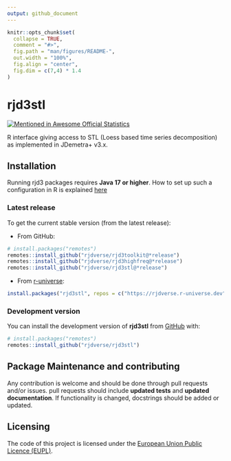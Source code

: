 ```yaml
---
output: github_document
---
```


<!-- README.md is generated from README.Rmd. Please edit that file -->

```r
knitr::opts_chunk$set(
  collapse = TRUE,
  comment = "#>",
  fig.path = "man/figures/README-",
  out.width = "100%",
  fig.align = "center",
  fig.dim = c(7,4) * 1.4
)
```

# rjd3stl

<!-- badges: start -->
[![Mentioned in Awesome Official Statistics ](https://awesome.re/mentioned-badge.svg)](http://www.awesomeofficialstatistics.org)
<!-- badges: end -->

R interface giving access to STL (Loess based time series decomposition) as implemented in JDemetra+ v3.x.

## Installation

Running rjd3 packages requires **Java 17 or higher**. How to set up such a configuration in R is explained [here](https://jdemetra-new-documentation.netlify.app/#Rconfig)


### Latest release

To get the current stable version (from the latest release):

- From GitHub:

```r
# install.packages("remotes")
remotes::install_github("rjdverse/rjd3toolkit@*release")
remotes::install_github("rjdverse/rjd3highfreq@*release")
remotes::install_github("rjdverse/rjd3stl@*release")
```

- From [r-universe](https://rjdverse.r-universe.dev/rjd3stl):

```r
install.packages("rjd3stl", repos = c("https://rjdverse.r-universe.dev", "https://cloud.r-project.org"))
```

### Development version

You can install the development version of **rjd3stl** from [GitHub](https://github.com/) with:

```r
# install.packages("remotes")
remotes::install_github("rjdverse/rjd3stl")
```




## Package Maintenance and contributing

Any contribution is welcome and should be done through pull requests and/or issues.
pull requests should include **updated tests** and **updated documentation**. If functionality is changed, docstrings should be added or updated.


## Licensing

The code of this project is licensed under the [European Union Public Licence (EUPL)](https://joinup.ec.europa.eu/collection/eupl/eupl-text-eupl-12).

